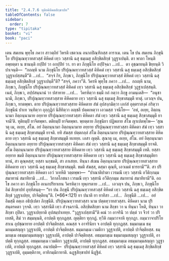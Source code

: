 ```yaml
---
title: "2.4.7.6 ทุติยคิหิคตสิกฺขาปท"
tableOfContents: false
sidebar:
  order: 7
type: "tipitaka"
basket: "vi"
book: "paci"
---
```



<DynamicBreadcrumb />

<Division number="1095" book="paci">

<Paragraph number="3240" book="paci">
เตน สมเยน พุทฺโธ ภควา สาวตฺถิยํ วิหรติ เชตวเน อนาถปิณฺฑิกสฺส อาราเม. เตน โข ปน สมเยน ภิกฺขุนิโย ปริปุณฺณทฺวาทสวสฺสํ คิหิคตํ เทฺว วสฺสานิ ฉสุ ธมฺเมสุ อสิกฺขิตสิกฺขํ วุฏฺฐาเปนฺติ. ตา พาลา โหนฺติ อพฺยตฺตา น ชานนฺติ กปฺปิยํ วา อกปฺปิยํ วา.
</Paragraph>

<Paragraph number="3241" book="paci">
ยา ตา ภิกฺขุนิโย อปฺปิจฺฉา …เป…  ตา อุชฺฌายนฺติ ขิยฺยนฺติ วิปาเจนฺติ—  “กถญฺหิ นาม ภิกฺขุนิโย ปริปุณฺณทฺวาทสวสฺสํ คิหิคตํ เทฺว วสฺสานิ ฉสุ ธมฺเมสุ อสิกฺขิตสิกฺขํ วุฏฺฐาเปสฺสนฺตี”ติ …เป…  “สจฺจํ กิร, ภิกฺขเว, ภิกฺขุนิโย ปริปุณฺณทฺวาทสวสฺสํ คิหิคตํ เทฺว วสฺสานิ ฉสุ ธมฺเมสุ อสิกฺขิตสิกฺขํ วุฏฺฐาเปนฺตี”ติ? “สจฺจํ, ภควา”ติ. วิครหิ พุทฺโธ ภควา …เป…  กถญฺหิ นาม, ภิกฺขเว, ภิกฺขุนิโย ปริปุณฺณทฺวาทสวสฺสํ คิหิคตํ เทฺว วสฺสานิ ฉสุ ธมฺเมสุ อสิกฺขิตสิกฺขํ วุฏฺฐาเปสฺสนฺติ. เนตํ, ภิกฺขเว, อปฺปสนฺนานํ วา ปสาทาย …เป…  วิครหิตฺวา ธมฺมึ กถํ กตฺวา ภิกฺขู อามนฺเตสิ—  “อนุชานามิ, ภิกฺขเว, ปริปุณฺณทฺวาทสวสฺสาย คิหิคตาย เทฺว วสฺสานิ ฉสุ ธมฺเมสุ สิกฺขาสมฺมุตึ ทาตุํ. เอวญฺจ ปน, ภิกฺขเว, ทาตพฺพา. ตาย ปริปุณฺณทฺวาทสวสฺสาย คิหิคตาย สํฆํ อุปสงฺกมิตฺวา เอกํสํ อุตฺตราสงฺคํ กริตฺวา ภิกฺขุนีนํ ปาเท วนฺทิตฺวา อุกฺกุฏิกํ นิสีทิตฺวา อญฺชลึ ปคฺคเหตฺวา เอวมสฺส วจนีโย—  ‘อหํ, อเยฺย, อิตฺถนฺนามา อิตฺถนฺนามาย อยฺยาย ปริปุณฺณทฺวาทสวสฺสา คิหิคตา สํฆํ เทฺว วสฺสานิ ฉสุ ธมฺเมสุ สิกฺขาสมฺมุตึ ยาจามี’ติ. ทุติยมฺปิ ยาจิตพฺพา. ตติยมฺปิ ยาจิตพฺพา. พฺยตฺตาย ภิกฺขุนิยา ปฏิพลาย สํโฆ ญาเปตพฺโพ—
</Paragraph>

</Division>
<Division number="1096" book="paci">

<Paragraph number="3242" book="paci">
‘สุณาตุ เม, อเยฺย, สํโฆ. อยํ อิตฺถนฺนามา อิตฺถนฺนามาย อยฺยาย ปริปุณฺณทฺวาทสวสฺสา คิหิคตา สํฆํ เทฺว วสฺสานิ ฉสุ ธมฺเมสุ สิกฺขาสมฺมุตึ ยาจติ. ยทิ สํฆสฺส ปตฺตกลฺลํ สํโฆ อิตฺถนฺนามาย ปริปุณฺณทฺวาทสวสฺสาย คิหิคตาย เทฺว วสฺสานิ ฉสุ ธมฺเมสุ สิกฺขาสมฺมุตึ ทเทยฺย. เอสา ญตฺติ.
</Paragraph>

<Paragraph number="3243" book="paci">
สุณาตุ เม, อเยฺย, สํโฆ. อยํ อิตฺถนฺนามา อิตฺถนฺนามาย อยฺยาย ปริปุณฺณทฺวาทสวสฺสา คิหิคตา สํฆํ เทฺว วสฺสานิ ฉสุ ธมฺเมสุ สิกฺขาสมฺมุตึ ยาจติ. สํโฆ อิตฺถนฺนามาย ปริปุณฺณทฺวาทสวสฺสาย คิหิคตาย เทฺว วสฺสานิ ฉสุ ธมฺเมสุ สิกฺขาสมฺมุตึ เทติ. ยสฺสา อยฺยาย ขมติ อิตฺถนฺนามาย ปริปุณฺณทฺวาทสวสฺสาย คิหิคตาย เทฺว วสฺสานิ ฉสุ ธมฺเมสุ สิกฺขาสมฺมุติยา ทานํ, สา ตุณฺหสฺส; ยสฺสา นกฺขมติ, สา ภาเสยฺย.
</Paragraph>

<Paragraph number="3244" book="paci">
ทินฺนา สํเฆน อิตฺถนฺนามาย ปริปุณฺณทฺวาทสวสฺสาย คิหิคตาย เทฺว วสฺสานิ ฉสุ ธมฺเมสุ สิกฺขาสมฺมุติ. ขมติ สํฆสฺส, ตสฺมา ตุณฺหี, เอวเมตํ ธารยามี’”ติ.
</Paragraph>

<Paragraph number="3245" book="paci">
สา ปริปุณฺณทฺวาทสวสฺสา คิหิคตา เอวํ วเทหีติ วตฺตพฺพา—  “ปาณาติปาตา เวรมณึ เทฺว วสฺสานิ อวีติกฺกมฺม สมาทานํ สมาทิยามิ …เป…  วิกาลโภชนา เวรมณึ เทฺว วสฺสานิ อวีติกฺกมฺม สมาทานํ สมาทิยามี”ติ.
</Paragraph>

<Paragraph number="3246" book="paci">
อถ โข ภควา ตา ภิกฺขุนิโย อเนกปริยาเยน วิครหิตฺวา ทุพฺภรตาย …เป…  เอวญฺจ ปน, ภิกฺขเว, ภิกฺขุนิโย อิมํ สิกฺขาปทํ อุทฺทิสนฺตุ—
</Paragraph>

</Division>
<Division number="1097" book="paci">

<Paragraph number="3247" book="paci">
<Emphasis>“ยา ปน ภิกฺขุนี ปริปุณฺณทฺวาทสวสฺสํ คิหิคตํ เทฺว วสฺสานิ ฉสุ ธมฺเมสุ อสิกฺขิตสิกฺขํ วุฏฺฐาเปยฺย, ปาจิตฺติยนฺ”</Emphasis>ติ. (*66*:<Emphasis>121</Emphasis>)
</Paragraph>

</Division>
<Division number="1098" book="paci">

<Paragraph number="3248" book="paci">
<Emphasis>ยา ปนา</Emphasis>ติ ยา ยาทิสา …เป…  <Emphasis>ภิกฺขุนี</Emphasis>ติ …เป…  อยํ อิมสฺมึ อตฺเถ อธิปฺเปตา ภิกฺขุนีติ.
</Paragraph>

<Paragraph number="3249" book="paci">
<Emphasis>ปริปุณฺณทฺวาทสวสฺสา</Emphasis> นาม ปตฺตทฺวาทสวสฺสา. <Emphasis>คิหิคตา</Emphasis> นาม ปุริสนฺตรคตา วุจฺจติ. <Emphasis>เทฺว วสฺสานี</Emphasis>ติ เทฺว สํวจฺฉรานิ. <Emphasis>อสิกฺขิตสิกฺขา</Emphasis> นาม สิกฺขา วา น ทินฺนา โหติ, ทินฺนา วา สิกฺขา กุปิตา. <Emphasis>วุฏฺฐาเปยฺยา</Emphasis>ติ อุปสมฺปาเทยฺย.
</Paragraph>

<Paragraph number="3250" book="paci">
“วุฏฺฐาเปสฺสามี”ติ คณํ วา อาจรินึ วา ปตฺตํ วา จีวรํ วา ปริเยสติ, สีมํ วา สมฺมนฺนติ, อาปตฺติ ทุกฺกฏสฺส. ญตฺติยา ทุกฺกฏํ. ทฺวีหิ กมฺมวาจาหิ ทุกฺกฏา. กมฺมวาจาปริโยสาเน อุปชฺฌายาย อาปตฺติ ปาจิตฺติยสฺส. คณสฺส จ อาจรินิยา จ อาปตฺติ ทุกฺกฏสฺส.
</Paragraph>

</Division>
<Division number="1099" book="paci">

<Paragraph number="3251" book="paci">
ธมฺมกมฺเม ธมฺมกมฺมสญฺญา วุฏฺฐาเปติ, อาปตฺติ ปาจิตฺติยสฺส. ธมฺมกมฺเม เวมติกา วุฏฺฐาเปติ, อาปตฺติ ปาจิตฺติยสฺส. ธมฺมกมฺเม อธมฺมกมฺมสญฺญา วุฏฺฐาเปติ, อาปตฺติ ปาจิตฺติยสฺส.
</Paragraph>

<Paragraph number="3252" book="paci">
อธมฺมกมฺเม ธมฺมกมฺมสญฺญา วุฏฺฐาเปติ, อาปตฺติ ทุกฺกฏสฺส. อธมฺมกมฺเม เวมติกา วุฏฺฐาเปติ, อาปตฺติ ทุกฺกฏสฺส. อธมฺมกมฺเม อธมฺมกมฺมสญฺญา วุฏฺฐาเปติ, อาปตฺติ ทุกฺกฏสฺส.
</Paragraph>

</Division>
<Division number="1100" book="paci">

<Paragraph number="3253" book="paci">
อนาปตฺติ—  ปริปุณฺณทฺวาทสวสฺสํ คิหิคตํ เทฺว วสฺสานิ ฉสุ ธมฺเมสุ สิกฺขิตสิกฺขํ วุฏฺฐาเปติ, อุมฺมตฺติกาย, อาทิกมฺมิกายาติ.

</Paragraph>
</Division>

<Paragraph number="3254" type="center" book="paci">
ฉฏฺฐสิกฺขาปทํ นิฏฺฐิตํ.
</Paragraph>